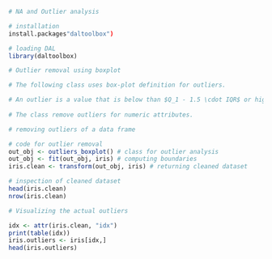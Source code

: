 ```r
# NA and Outlier analysis

# installation 
install.packages"daltoolbox")

# loading DAL
library(daltoolbox) 
```

```r
# Outlier removal using boxplot

# The following class uses box-plot definition for outliers.

# An outlier is a value that is below than $Q_1 - 1.5 \cdot IQR$ or higher than $Q_3 + 1.5 \cdot IQR$.
 
# The class remove outliers for numeric attributes. 

# removing outliers of a data frame

# code for outlier removal
out_obj <- outliers_boxplot() # class for outlier analysis
out_obj <- fit(out_obj, iris) # computing boundaries
iris.clean <- transform(out_obj, iris) # returning cleaned dataset

# inspection of cleaned dataset
head(iris.clean)
nrow(iris.clean)
```

```r
# Visualizing the actual outliers

idx <- attr(iris.clean, "idx")
print(table(idx))
iris.outliers <- iris[idx,]
head(iris.outliers)
```

